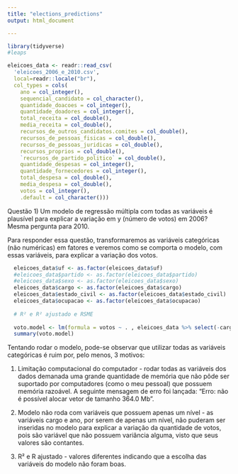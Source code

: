 ```yaml
---
title: "elections_predictions"
output: html_document

---
```


```r
library(tidyverse)
#leaps
```

```r
eleicoes_data <- readr::read_csv(
  'eleicoes_2006_e_2010.csv', 
  local=readr::locale("br"),
  col_types = cols(
    ano = col_integer(),
    sequencial_candidato = col_character(),
    quantidade_doacoes = col_integer(),
    quantidade_doadores = col_integer(),
    total_receita = col_double(),
    media_receita = col_double(),
    recursos_de_outros_candidatos.comites = col_double(),
    recursos_de_pessoas_fisicas = col_double(),
    recursos_de_pessoas_juridicas = col_double(),
    recursos_proprios = col_double(),
    `recursos_de_partido_politico` = col_double(),
    quantidade_despesas = col_integer(),
    quantidade_fornecedores = col_integer(),
    total_despesa = col_double(),
    media_despesa = col_double(),
    votos = col_integer(),
    .default = col_character()))
```

Questão 1) Um modelo de regressão múltipla com todas as variáveis é plausível para explicar a variação em y (número de votos) em 2006? Mesma pergunta para 2010. 

Para responder essa questão, transformaremos as variáveis categóricas (não numéricas) em fatores e veremos como se comporta o modelo, com essas variáveis, para explicar a variação dos votos.

```r

  eleicoes_data$uf <- as.factor(eleicoes_data$uf)
  #eleicoes_data$partido <- as.factor(eleicoes_data$partido)
  #eleicoes_data$sexo <- as.factor(eleicoes_data$sexo)
  eleicoes_data$cargo <- as.factor(eleicoes_data$cargo)
  eleicoes_data$estado_civil <- as.factor(eleicoes_data$estado_civil)
  eleicoes_data$ocupacao <- as.factor(eleicoes_data$ocupacao)
  
  # R² e R² ajustado e RSME
  
  voto.model <- lm(formula = votos ~ . , eleicoes_data %>% select(-cargo), na.action = na.omit)
  summary(voto.model)
```

Tentando rodar o modelo, pode-se observar que utilizar todas as variáveis categóricas é ruim por, pelo menos, 3 motivos:

  1) Limitação computacional do computador - rodar todas as variáveis dos dados demanada uma grande quantidade de memória que não pôde ser suportado por computadores (como o meu pessoal) que possuem memória razoável. A seguinte mensagem de erro foi lançada: "Erro: não é possível alocar vetor de tamanho 364.0 Mb".
  
  2) Modelo não roda com variáveis que possuem apenas um nível - as variáveis cargo e ano, por serem de apenas um nível, não puderam ser inseridas no modelo para explicar a variação da quantidade de votos, pois são variável que não possuem variância alguma, visto que seus valores são contantes.
  
  3) R² e R ajustado - valores diferentes indicando que a escolha das variáveis do modelo não foram boas.
  
```r


```
  
  
  


